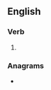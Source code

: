 ==English==

===Verb===
{{head|en|verb form}}

# {{present participle of|en|squire|nocat=1}}

===Anagrams===
* {{anagrams|en|a=giinqrsu|Quirings}}